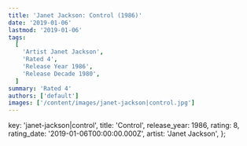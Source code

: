 ```yaml
---
title: 'Janet Jackson: Control (1986)'
date: '2019-01-06'
lastmod: '2019-01-06'
tags:
  [
    'Artist Janet Jackson',
    'Rated 4',
    'Release Year 1986',
    'Release Decade 1980',
  ]
summary: 'Rated 4'
authors: ['default']
images: ['/content/images/janet-jackson|control.jpg']
---
```


  key: 'janet-jackson|control',
  title: 'Control',
  release_year: 1986,
  rating: 8,
  rating_date: '2019-01-06T00:00:00.000Z',
  artist: 'Janet Jackson',
};

<MusicRating data={data} />
